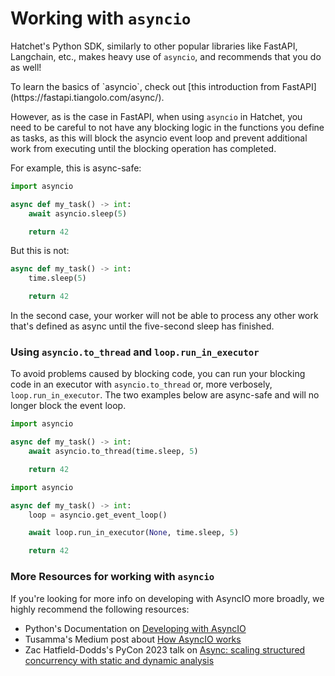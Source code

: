 
# Working with `asyncio`

Hatchet's Python SDK, similarly to other popular libraries like FastAPI, Langchain, etc., makes heavy use of `asyncio`, and recommends that you do as well!

<Callout type="info" emoji="🪓">
  To learn the basics of `asyncio`, check out [this introduction from FastAPI](https://fastapi.tiangolo.com/async/).
</Callout>

However, as is the case in FastAPI, when using `asyncio` in Hatchet, you need to be careful to not have any blocking logic in the functions you define as tasks, as this will block the asyncio event loop and prevent additional work from executing until the blocking operation has completed.

For example, this is async-safe:

```python
import asyncio

async def my_task() -> int:
    await asyncio.sleep(5)

    return 42
```

But this is not:

```python
async def my_task() -> int:
    time.sleep(5)

    return 42
```

In the second case, your worker will not be able to process any other work that's defined as async until the five-second sleep has finished.

### Using `asyncio.to_thread` and `loop.run_in_executor`

To avoid problems caused by blocking code, you can run your blocking code in an executor with `asyncio.to_thread` or, more verbosely, `loop.run_in_executor`. The two examples below are async-safe and will no longer block the event loop.

```python
import asyncio

async def my_task() -> int:
    await asyncio.to_thread(time.sleep, 5)

    return 42
```

```python
import asyncio

async def my_task() -> int:
    loop = asyncio.get_event_loop()

    await loop.run_in_executor(None, time.sleep, 5)

    return 42
```

### More Resources for working with `asyncio`

If you're looking for more info on developing with AsyncIO more broadly, we highly recommend the following
resources:

- Python's Documentation on [Developing with
  AsyncIO](https://docs.python.org/3/library/asyncio-dev.html)
- Tusamma's Medium post about [How AsyncIO
  works](https://medium.com/@tssovi/how-does-asyncio-works-f5386316b7fa)
- Zac Hatfield-Dodds's PyCon 2023 talk on [Async: scaling structured concurrency with static and dynamic analysis](https://www.youtube.com/watch?v=FrpUb6OEbcc)
